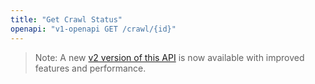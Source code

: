 ```yaml
---
title: "Get Crawl Status"
openapi: "v1-openapi GET /crawl/{id}"
---
```


> Note: A new [v2 version of this API](/api-reference/endpoint/crawl-get) is now available with improved features and performance.
